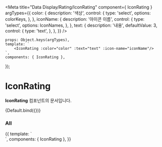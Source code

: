 
<Meta
	title="Data Display/Rating/IconRating"
	component={ IconRating }
	argTypes={{
		color: {
			description: '색상',
			control: {
				type: 'select',
				options: colorKeys,
			},
		},
		iconName: {
			description: '아이콘 이름',
			control: {
                type: 'select',
                options: IconNames,
			},
		},
		text: {
			description: '내용',
            defaultValue: 3,
			control: {
				type: 'text',
			},
		},
	}}
/>

	props: Object.keys(argTypes),
    template: `
        <IconRating :color="color" :text="text" :icon-name="iconName"/>
    `,
    components: { IconRating },
});

# IconRating

**IconRating** 컴포넌트의 문서입니다.

<Story name="Default" height="100px">
 {Default.bind({})}
</Story>

<ArgsTable story="Default" />

### All
<Canvas>
    <Story name="All" height="100px">
        {{
            template: `
            <div style="display: flex; flex-direction: column">
                <IconRating color="primary" text="6"/>
                <IconRating color="error" icon-name="IconLikeMediumLine" text="6"/>
            </div>
    `,
            components: { IconRating },
        }}
    </Story>
</Canvas>
